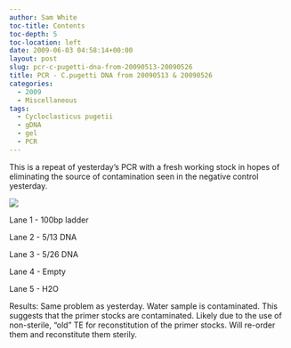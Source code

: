 ```yaml
---
author: Sam White
toc-title: Contents
toc-depth: 5
toc-location: left
date: 2009-06-03 04:58:14+00:00
layout: post
slug: pcr-c-pugetti-dna-from-20090513-20090526
title: PCR - C.pugetti DNA from 20090513 & 20090526
categories:
  - 2009
  - Miscellaneous
tags:
  - Cycloclasticus pugetii
  - gDNA
  - gel
  - PCR
---
```


This is a repeat of yesterday's PCR with a fresh working stock in hopes of eliminating the source of contamination seen in the negative control yesterday.

![](https://eagle.fish.washington.edu/Arabidopsis/20090603.JPG)

Lane 1 - 100bp ladder

Lane 2 - 5/13 DNA

Lane 3 - 5/26 DNA

Lane 4 - Empty

Lane 5 - H2O

Results: Same problem as yesterday. Water sample is contaminated. This suggests that the primer stocks are contaminated. Likely due to the use of non-sterile, "old" TE for reconstitution of the primer stocks. Will re-order them and reconstitute them sterily.
